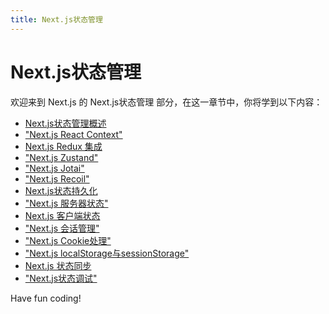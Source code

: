 ```yaml
---
title: Next.js状态管理
---
```


# Next.js状态管理

欢迎来到 Next.js 的 Next.js状态管理 部分，在这一章节中，你将学到以下内容：

- [Next.js状态管理概述](./0-nextjs-status-management-overview.mdx)
- ["Next.js React Context"](./1-nextjs-react-context.mdx)
- [Next.js Redux 集成](./2-nextjs-redux-integration.mdx)
- ["Next.js Zustand"](./3-nextjs-zustand.mdx)
- ["Next.js Jotai"](./4-nextjs-jotai.mdx)
- ["Next.js Recoil"](./5-nextjs-recoil.mdx)
- [Next.js状态持久化](./6-nextjs-state-persistence.mdx)
- ["Next.js 服务器状态"](./7-nextjs-server-status.mdx)
- [Next.js 客户端状态](./8-nextjs-client-status.mdx)
- ["Next.js 会话管理"](./9-nextjs-session-management.mdx)
- ["Next.js Cookie处理"](./10-nextjs-cookie-processing.mdx)
- ["Next.js localStorage与sessionStorage"](./11-nextjs-localstorage-and-sessionstorage.mdx)
- [Next.js 状态同步](./12-nextjs-state-synchronization.mdx)
- ["Next.js状态调试"](./13-nextjs-status-debugging.mdx)

Have fun coding!